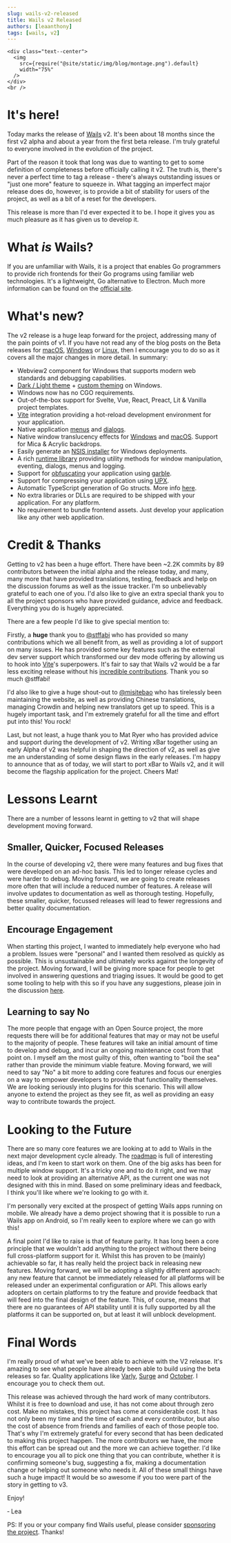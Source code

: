 ```yaml
---
slug: wails-v2-released
title: Wails v2 Released
authors: [leaanthony]
tags: [wails, v2]
---
```


```mdx-code-block
<div class="text--center">
  <img
    src={require("@site/static/img/blog/montage.png").default}
    width="75%"
  />
</div>
<br />
```

# It's here!

Today marks the release of [Wails](https://wails.io) v2. It's been about 18
months since the first v2 alpha and about a year from the first beta release.
I'm truly grateful to everyone involved in the evolution of the project.

Part of the reason it took that long was due to wanting to get to some
definition of completeness before officially calling it v2. The truth is,
there's never a perfect time to tag a release - there's always outstanding
issues or "just one more" feature to squeeze in. What tagging an imperfect major
release does do, however, is to provide a bit of stability for users of the
project, as well as a bit of a reset for the developers.

This release is more than I'd ever expected it to be. I hope it gives you as
much pleasure as it has given us to develop it.

# What _is_ Wails?

If you are unfamiliar with Wails, it is a project that enables Go programmers to
provide rich frontends for their Go programs using familiar web technologies.
It's a lightweight, Go alternative to Electron. Much more information can be
found on the [official site](https://wails.io/docs/introduction).

# What's new?

The v2 release is a huge leap forward for the project, addressing many of the
pain points of v1. If you have not read any of the blog posts on the Beta
releases for [macOS](/blog/wails-v2-beta-for-mac),
[Windows](/blog/wails-v2-beta-for-windows) or
[Linux](/blog/wails-v2-beta-for-linux), then I encourage you to do so as it
covers all the major changes in more detail. In summary:

- Webview2 component for Windows that supports modern web standards and
  debugging capabilities.
- [Dark / Light theme](/docs/reference/options#theme) +
  [custom theming](/docs/reference/options#customtheme) on Windows.
- Windows now has no CGO requirements.
- Out-of-the-box support for Svelte, Vue, React, Preact, Lit & Vanilla project
  templates.
- [Vite](https://vitejs.dev/) integration providing a hot-reload development
  environment for your application.
- Native application
  [menus](/docs/guides/application-development#application-menu) and
  [dialogs](/docs/reference/runtime/dialog).
- Native window translucency effects for
  [Windows](/docs/reference/options#windowistranslucent) and
  [macOS](/docs/reference/options#windowistranslucent-1). Support for Mica &
  Acrylic backdrops.
- Easily generate an [NSIS installer](/docs/guides/windows-installer) for
  Windows deployments.
- A rich [runtime library](/docs/reference/runtime/intro) providing utility
  methods for window manipulation, eventing, dialogs, menus and logging.
- Support for [obfuscating](/docs/guides/obfuscated) your application using
  [garble](https://github.com/burrowers/garble).
- Support for compressing your application using [UPX](https://upx.github.io/).
- Automatic TypeScript generation of Go structs. More info
  [here](/docs/howdoesitwork#calling-bound-go-methods).
- No extra libraries or DLLs are required to be shipped with your application.
  For any platform.
- No requirement to bundle frontend assets. Just develop your application like
  any other web application.

# Credit & Thanks

Getting to v2 has been a huge effort. There have been ~2.2K commits by 89
contributors between the initial alpha and the release today, and many, many
more that have provided translations, testing, feedback and help on the
discussion forums as well as the issue tracker. I'm so unbelievably grateful to
each one of you. I'd also like to give an extra special thank you to all the
project sponsors who have provided guidance, advice and feedback. Everything you
do is hugely appreciated.

There are a few people I'd like to give special mention to:

Firstly, a **huge** thank you to [@stffabi](https://github.com/stffabi) who has
provided so many contributions which we all benefit from, as well as providing a
lot of support on many issues. He has provided some key features such as the
external dev server support which transformed our dev mode offering by allowing
us to hook into [Vite](https://vitejs.dev/)'s superpowers. It's fair to say that
Wails v2 would be a far less exciting release without his
[incredible contributions](https://github.com/wailsapp/wails/commits?author=stffabi&since=2020-01-04).
Thank you so much @stffabi!

I'd also like to give a huge shout-out to
[@misitebao](https://github.com/misitebao) who has tirelessly been maintaining
the website, as well as providing Chinese translations, managing Crowdin and
helping new translators get up to speed. This is a hugely important task, and
I'm extremely grateful for all the time and effort put into this! You rock!

Last, but not least, a huge thank you to Mat Ryer who has provided advice and
support during the development of v2. Writing xBar together using an early Alpha
of v2 was helpful in shaping the direction of v2, as well as give me an
understanding of some design flaws in the early releases. I'm happy to announce
that as of today, we will start to port xBar to Wails v2, and it will become the
flagship application for the project. Cheers Mat!

# Lessons Learnt

There are a number of lessons learnt in getting to v2 that will shape
development moving forward.

## Smaller, Quicker, Focused Releases

In the course of developing v2, there were many features and bug fixes that were
developed on an ad-hoc basis. This led to longer release cycles and were harder
to debug. Moving forward, we are going to create releases more often that will
include a reduced number of features. A release will involve updates to
documentation as well as thorough testing. Hopefully, these smaller, quicker,
focussed releases will lead to fewer regressions and better quality
documentation.

## Encourage Engagement

When starting this project, I wanted to immediately help everyone who had a
problem. Issues were "personal" and I wanted them resolved as quickly as
possible. This is unsustainable and ultimately works against the longevity of
the project. Moving forward, I will be giving more space for people to get
involved in answering questions and triaging issues. It would be good to get
some tooling to help with this so if you have any suggestions, please join in
the discussion [here](https://github.com/wailsapp/wails/discussions/1855).

## Learning to say No

The more people that engage with an Open Source project, the more requests there
will be for additional features that may or may not be useful to the majority of
people. These features will take an initial amount of time to develop and debug,
and incur an ongoing maintenance cost from that point on. I myself am the most
guilty of this, often wanting to "boil the sea" rather than provide the minimum
viable feature. Moving forward, we will need to say "No" a bit more to adding
core features and focus our energies on a way to empower developers to provide
that functionality themselves. We are looking seriously into plugins for this
scenario. This will allow anyone to extend the project as they see fit, as well
as providing an easy way to contribute towards the project.

# Looking to the Future

There are so many core features we are looking at to add to Wails in the next
major development cycle already. The
[roadmap](https://github.com/wailsapp/wails/discussions/1484) is full of
interesting ideas, and I'm keen to start work on them. One of the big asks has
been for multiple window support. It's a tricky one and to do it right, and we
may need to look at providing an alternative API, as the current one was not
designed with this in mind. Based on some preliminary ideas and feedback, I
think you'll like where we're looking to go with it.

I'm personally very excited at the prospect of getting Wails apps running on
mobile. We already have a demo project showing that it is possible to run a
Wails app on Android, so I'm really keen to explore where we can go with this!

A final point I'd like to raise is that of feature parity. It has long been a
core principle that we wouldn't add anything to the project without there being
full cross-platform support for it. Whilst this has proven to be (mainly)
achievable so far, it has really held the project back in releasing new
features. Moving forward, we will be adopting a slightly different approach: any
new feature that cannot be immediately released for all platforms will be
released under an experimental configuration or API. This allows early adopters
on certain platforms to try the feature and provide feedback that will feed into
the final design of the feature. This, of course, means that there are no
guarantees of API stability until it is fully supported by all the platforms it
can be supported on, but at least it will unblock development.

# Final Words

I'm really proud of what we've been able to achieve with the V2 release. It's
amazing to see what people have already been able to build using the beta
releases so far. Quality applications like [Varly](https://varly.app/),
[Surge](https://getsurge.io/) and [October](https://october.utf9k.net/). I
encourage you to check them out.

This release was achieved through the hard work of many contributors. Whilst it
is free to download and use, it has not come about through zero cost. Make no
mistakes, this project has come at considerable cost. It has not only been my
time and the time of each and every contributor, but also the cost of absence
from friends and families of each of those people too. That's why I'm extremely
grateful for every second that has been dedicated to making this project happen.
The more contributors we have, the more this effort can be spread out and the
more we can achieve together. I'd like to encourage you all to pick one thing
that you can contribute, whether it is confirming someone's bug, suggesting a
fix, making a documentation change or helping out someone who needs it. All of
these small things have such a huge impact! It would be so awesome if you too
were part of the story in getting to v3.

Enjoy!

&dash; Lea

PS: If you or your company find Wails useful, please consider
[sponsoring the project](https://github.com/sponsors/leaanthony). Thanks!
